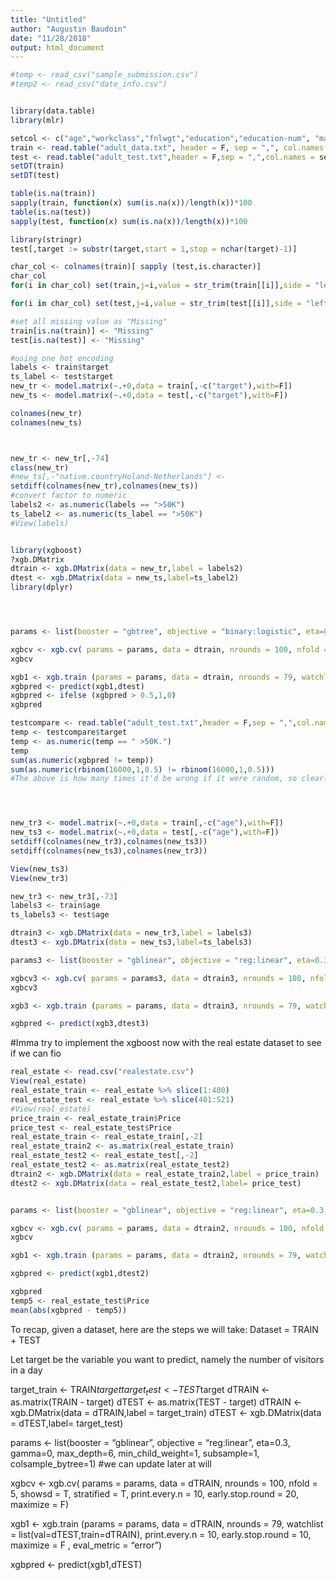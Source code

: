 ```yaml
---
title: "Untitled"
author: "Augustin Baudoin"
date: "11/28/2018"
output: html_document
---
```


```r
#temp <- read_csv("sample_submission.csv")
#temp2 <- read_csv("date_info.csv")


library(data.table)
library(mlr)

setcol <- c("age","workclass","fnlwgt","education","education-num", "marital-status","occupation", "relationship","race","sex","capital-gain","capital-loss","hours-per-week","native-country","target")
train <- read.table("adult_data.txt", header = F, sep = ",", col.names = setcol, na.strings = c(" ?"), stringsAsFactors = F)
test <- read.table("adult_test.txt",header = F,sep = ",",col.names = setcol,skip = 1, na.strings = c(" ?"),stringsAsFactors = F)
setDT(train)
setDT(test)

table(is.na(train))
sapply(train, function(x) sum(is.na(x))/length(x))*100
table(is.na(test))
sapply(test, function(x) sum(is.na(x))/length(x))*100

library(stringr)
test[,target := substr(target,start = 1,stop = nchar(target)-1)]

char_col <- colnames(train)[ sapply (test,is.character)]
char_col
for(i in char_col) set(train,j=i,value = str_trim(train[[i]],side = "left"))

for(i in char_col) set(test,j=i,value = str_trim(test[[i]],side = "left"))

#set all missing value as "Missing" 
train[is.na(train)] <- "Missing" 
test[is.na(test)] <- "Missing"

#using one hot encoding 
labels <- train$target 
ts_label <- test$target
new_tr <- model.matrix(~.+0,data = train[,-c("target"),with=F]) 
new_ts <- model.matrix(~.+0,data = test[,-c("target"),with=F])

colnames(new_tr)
colnames(new_ts)



new_tr <- new_tr[,-74]
class(new_tr)
#new_ts[,-"native.countryHoland-Netherlands"] <- 
setdiff(colnames(new_tr),colnames(new_ts))
#convert factor to numeric 
labels2 <- as.numeric(labels == ">50K")
ts_label2 <- as.numeric(ts_label == ">50K")
#View(labels)


library(xgboost)
?xgb.DMatrix
dtrain <- xgb.DMatrix(data = new_tr,label = labels2) 
dtest <- xgb.DMatrix(data = new_ts,label=ts_label2)
library(dplyr)




params <- list(booster = "gbtree", objective = "binary:logistic", eta=0.3, gamma=0, max_depth=6, min_child_weight=1, subsample=1, colsample_bytree=1)

xgbcv <- xgb.cv( params = params, data = dtrain, nrounds = 100, nfold = 5, showsd = T, stratified = T, print.every.n = 10, early.stop.round = 20, maximize = F)
xgbcv

xgb1 <- xgb.train (params = params, data = dtrain, nrounds = 79, watchlist = list(val=dtest,train=dtrain), print.every.n = 10, early.stop.round = 10, maximize = F , eval_metric = "error")
xgbpred <- predict(xgb1,dtest)
xgbpred <- ifelse (xgbpred > 0.5,1,0)
xgbpred

testcompare <- read.table("adult_test.txt",header = F,sep = ",",col.names = setcol,skip = 1, na.strings = c(" ?"),stringsAsFactors = F)
temp <- testcompare$target
temp <- as.numeric(temp == " >50K.")
temp
sum(as.numeric(xgbpred != temp))
sum(as.numeric(rbinom(16000,1,0.5) != rbinom(16000,1,0.5)))
#The above is how many times it'd be wrong if it were random, so clearly we are ok, altho we only predict correctly in 1-2063/16000 = 87% that's quite good 




new_tr3 <- model.matrix(~.+0,data = train[,-c("age"),with=F]) 
new_ts3 <- model.matrix(~.+0,data = test[,-c("age"),with=F])
setdiff(colnames(new_tr3),colnames(new_ts3))
setdiff(colnames(new_ts3),colnames(new_tr3))

View(new_ts3)
View(new_tr3)

new_tr3 <- new_tr3[,-73]
labels3 <- train$age
ts_labels3 <- test$age

dtrain3 <- xgb.DMatrix(data = new_tr3,label = labels3) 
dtest3 <- xgb.DMatrix(data = new_ts3,label=ts_labels3)

params3 <- list(booster = "gblinear", objective = "reg:linear", eta=0.3, gamma=0, max_depth=6, min_child_weight=1, subsample=1, colsample_bytree=1)

xgbcv3 <- xgb.cv( params = params3, data = dtrain3, nrounds = 100, nfold = 5, showsd = T, stratified = T, print.every.n = 10, early.stop.round = 20, maximize = F)
xgbcv3

xgb3 <- xgb.train (params = params, data = dtrain3, nrounds = 79, watchlist = list(val=dtest3,train=dtrain3), print.every.n = 10, early.stop.round = 10, maximize = F , eval_metric = "error")

xgbpred <- predict(xgb3,dtest3)

```
#Imma try to implement the xgboost now with the real estate dataset to see if we can fio







```r
real_estate <- read.csv("realestate.csv")
View(real_estate)
real_estate_train <- real_estate %>% slice(1:400) 
real_estate_test <- real_estate %>% slice(401:521)
#View(real_estate)
price_train <- real_estate_train$Price
price_test <- real_estate_test$Price
real_estate_train <- real_estate_train[,-2]
real_estate_train2 <- as.matrix(real_estate_train)
real_estate_test2 <- real_estate_test[,-2]
real_estate_test2 <- as.matrix(real_estate_test2)
dtrain2 <- xgb.DMatrix(data = real_estate_train2,label = price_train)
dtest2 <- xgb.DMatrix(data = real_estate_test2,label= price_test)


params <- list(booster = "gblinear", objective = "reg:linear", eta=0.3, gamma=0, max_depth=6, min_child_weight=1, subsample=1, colsample_bytree=1)

xgbcv <- xgb.cv( params = params, data = dtrain2, nrounds = 100, nfold = 5, showsd = T, stratified = T, print.every.n = 10, early.stop.round = 20, maximize = F)
xgbcv

xgb1 <- xgb.train (params = params, data = dtrain2, nrounds = 79, watchlist = list(val=dtest2,train=dtrain2), print.every.n = 10, early.stop.round = 10, maximize = F , eval_metric = "error")

xgbpred <- predict(xgb1,dtest2)

xgbpred
temp5 <- real_estate_test$Price
mean(abs(xgbpred - temp5))
```

To recap, given a dataset, here are the steps we will take:
Dataset = TRAIN + TEST 

Let target be the variable you want to predict, namely the number of visitors in a day

target_train <- TRAIN$target
target_test <- TEST$target
dTRAIN <- as.matrix(TRAIN - target)
dTEST <- as.matrix(TEST - target)
dTRAIN <- xgb.DMatrix(data = dTRAIN,label = target_train)
dTEST <- xgb.DMatrix(data = dTEST,label= target_test)

params <- list(booster = "gblinear", objective = "reg:linear", eta=0.3, gamma=0, max_depth=6, min_child_weight=1, subsample=1, colsample_bytree=1)     #we can update later at will

xgbcv <- xgb.cv( params = params, data = dTRAIN, nrounds = 100, nfold = 5, showsd = T, stratified = T, print.every.n = 10, early.stop.round = 20, maximize = F)

xgb1 <- xgb.train (params = params, data = dTRAIN, nrounds = 79, watchlist = list(val=dTEST,train=dTRAIN), print.every.n = 10, early.stop.round = 10, maximize = F , eval_metric = "error")

xgbpred <- predict(xgb1,dTEST)




